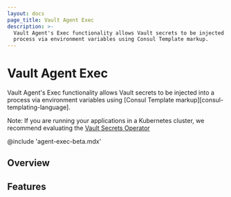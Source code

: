 ```yaml
---
layout: docs
page_title: Vault Agent Exec
description: >-
  Vault Agent's Exec functionality allows Vault secrets to be injected into a
  process via environment variables using Consul Template markup.
---
```


# Vault Agent Exec

Vault Agent's Exec functionality allows Vault secrets to be injected into a
process via environment variables using [Consul Template markup][consul-templating-language].

Note: If you are running your applications in a Kubernetes cluster, we recommend evaluating the [Vault Secrets Operator](/vault/docs/platform/k8s/vso)

@include 'agent-exec-beta.mdx'


## Overview

## Features

